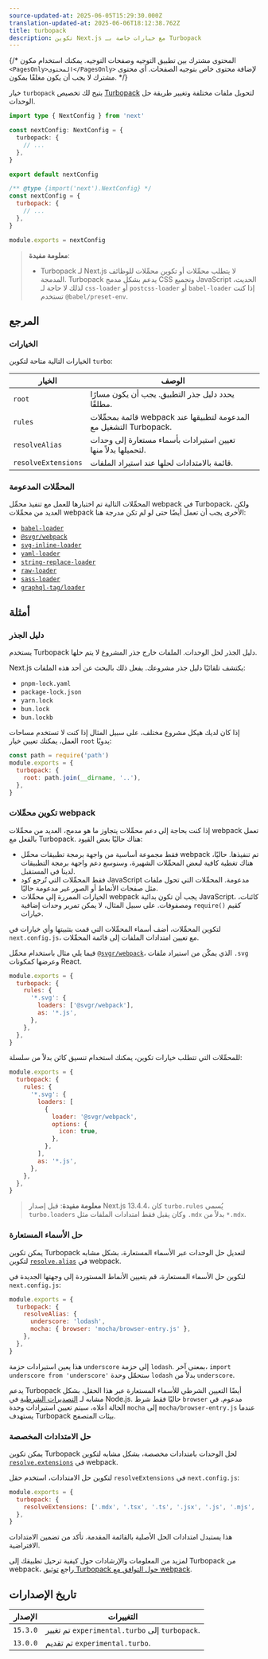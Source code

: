 ```yaml
---
source-updated-at: 2025-06-05T15:29:30.000Z
translation-updated-at: 2025-06-06T18:12:38.762Z
title: turbopack
description: تكوين Next.js مع خيارات خاصة بـ Turbopack
---
```


{/* المحتوى مشترك بين تطبيق التوجيه وصفحات التوجيه. يمكنك استخدام مكون `<PagesOnly>المحتوى</PagesOnly>` لإضافة محتوى خاص بتوجيه الصفحات. أي محتوى مشترك لا يجب أن يكون مغلفًا بمكون. */}

خيار `turbopack` يتيح لك تخصيص [Turbopack](/docs/app/api-reference/turbopack) لتحويل ملفات مختلفة وتغيير طريقة حل الوحدات.

```ts filename="next.config.ts" switcher
import type { NextConfig } from 'next'

const nextConfig: NextConfig = {
  turbopack: {
    // ...
  },
}

export default nextConfig
```

```js filename="next.config.js" switcher
/** @type {import('next').NextConfig} */
const nextConfig = {
  turbopack: {
    // ...
  },
}

module.exports = nextConfig
```

> **معلومة مفيدة**:
>
> - Turbopack لـ Next.js لا يتطلب محمِّلات أو تكوين محمِّلات للوظائف المدمجة. Turbopack يدعم بشكل مدمج CSS وتجميع JavaScript الحديث، لذلك لا حاجة لـ `css-loader` أو `postcss-loader` أو `babel-loader` إذا كنت تستخدم `@babel/preset-env`.

## المرجع

### الخيارات

الخيارات التالية متاحة لتكوين `turbo`:

| الخيار              | الوصف                                                                 |
| ------------------- | --------------------------------------------------------------------- |
| `root`              | يحدد دليل جذر التطبيق. يجب أن يكون مسارًا مطلقًا.                     |
| `rules`             | قائمة بمحمِّلات webpack المدعومة لتطبيقها عند التشغيل مع Turbopack.    |
| `resolveAlias`      | تعيين استيرادات بأسماء مستعارة إلى وحدات لتحميلها بدلاً منها.          |
| `resolveExtensions` | قائمة بالامتدادات لحلها عند استيراد الملفات.                           |

### المحمِّلات المدعومة

المحمِّلات التالية تم اختبارها للعمل مع تنفيذ محمِّل webpack في Turbopack، ولكن العديد من محمِّلات webpack الأخرى يجب أن تعمل أيضًا حتى لو لم تكن مدرجة هنا:

- [`babel-loader`](https://www.npmjs.com/package/babel-loader)
- [`@svgr/webpack`](https://www.npmjs.com/package/@svgr/webpack)
- [`svg-inline-loader`](https://www.npmjs.com/package/svg-inline-loader)
- [`yaml-loader`](https://www.npmjs.com/package/yaml-loader)
- [`string-replace-loader`](https://www.npmjs.com/package/string-replace-loader)
- [`raw-loader`](https://www.npmjs.com/package/raw-loader)
- [`sass-loader`](https://www.npmjs.com/package/sass-loader)
- [`graphql-tag/loader`](https://www.npmjs.com/package/graphql-tag)

## أمثلة

### دليل الجذر

يستخدم Turbopack دليل الجذر لحل الوحدات. الملفات خارج جذر المشروع لا يتم حلها.

Next.js يكتشف تلقائيًا دليل جذر مشروعك. يفعل ذلك بالبحث عن أحد هذه الملفات:

- `pnpm-lock.yaml`
- `package-lock.json`
- `yarn.lock`
- `bun.lock`
- `bun.lockb`

إذا كان لديك هيكل مشروع مختلف، على سبيل المثال إذا كنت لا تستخدم مساحات العمل، يمكنك تعيين خيار `root` يدويًا:

```js filename="next.config.js"
const path = require('path')
module.exports = {
  turbopack: {
    root: path.join(__dirname, '..'),
  },
}
```

### تكوين محمِّلات webpack

إذا كنت بحاجة إلى دعم محمِّلات يتجاوز ما هو مدمج، العديد من محمِّلات webpack تعمل بالفعل مع Turbopack. هناك حاليًا بعض القيود:

- فقط مجموعة أساسية من واجهة برمجة تطبيقات محمِّل webpack تم تنفيذها. حاليًا، هناك تغطية كافية لبعض المحمِّلات الشهيرة، وسنوسع دعم واجهة برمجة التطبيقات لدينا في المستقبل.
- فقط المحمِّلات التي تُرجع كود JavaScript مدعومة. المحمِّلات التي تحول ملفات مثل صفحات الأنماط أو الصور غير مدعومة حاليًا.
- الخيارات الممررة إلى محمِّلات webpack يجب أن تكون بدائية JavaScript، كائنات، ومصفوفات. على سبيل المثال، لا يمكن تمرير وحدات إضافية `require()` كقيم خيارات.

لتكوين المحمِّلات، أضف أسماء المحمِّلات التي قمت بتثبيتها وأي خيارات في `next.config.js`، مع تعيين امتدادات الملفات إلى قائمة المحمِّلات.

فيما يلي مثال باستخدام محمِّل [`@svgr/webpack`](https://www.npmjs.com/package/@svgr/webpack)، الذي يمكّن من استيراد ملفات `.svg` وعرضها كمكونات React.

```js filename="next.config.js"
module.exports = {
  turbopack: {
    rules: {
      '*.svg': {
        loaders: ['@svgr/webpack'],
        as: '*.js',
      },
    },
  },
}
```

للمحمِّلات التي تتطلب خيارات تكوين، يمكنك استخدام تنسيق كائن بدلاً من سلسلة:

```js filename="next.config.js"
module.exports = {
  turbopack: {
    rules: {
      '*.svg': {
        loaders: [
          {
            loader: '@svgr/webpack',
            options: {
              icon: true,
            },
          },
        ],
        as: '*.js',
      },
    },
  },
}
```

> **معلومة مفيدة**: قبل إصدار Next.js 13.4.4، كان `turbo.rules` يُسمى `turbo.loaders` وكان يقبل فقط امتدادات الملفات مثل `.mdx` بدلاً من `*.mdx`.

### حل الأسماء المستعارة

يمكن تكوين Turbopack لتعديل حل الوحدات عبر الأسماء المستعارة، بشكل مشابه لتكوين [`resolve.alias`](https://webpack.js.org/configuration/resolve/#resolvealias) في webpack.

لتكوين حل الأسماء المستعارة، قم بتعيين الأنماط المستوردة إلى وجهتها الجديدة في `next.config.js`:

```js filename="next.config.js"
module.exports = {
  turbopack: {
    resolveAlias: {
      underscore: 'lodash',
      mocha: { browser: 'mocha/browser-entry.js' },
    },
  },
}
```

هذا يعين استيرادات حزمة `underscore` إلى حزمة `lodash`. بمعنى آخر، `import underscore from 'underscore'` ستحمّل وحدة `lodash` بدلاً من `underscore`.

يدعم Turbopack أيضًا التعيين الشرطي للأسماء المستعارة عبر هذا الحقل، بشكل مشابه لـ [التصديرات الشرطية](https://nodejs.org/docs/latest-v18.x/api/packages.html#conditional-exports) في Node.js. حاليًا فقط شرط `browser` مدعوم. في الحالة أعلاه، سيتم تعيين استيرادات وحدة `mocha` إلى `mocha/browser-entry.js` عندما يستهدف Turbopack بيئات المتصفح.

### حل الامتدادات المخصصة

يمكن تكوين Turbopack لحل الوحدات بامتدادات مخصصة، بشكل مشابه لتكوين [`resolve.extensions`](https://webpack.js.org/configuration/resolve/#resolveextensions) في webpack.

لتكوين حل الامتدادات، استخدم حقل `resolveExtensions` في `next.config.js`:

```js filename="next.config.js"
module.exports = {
  turbopack: {
    resolveExtensions: ['.mdx', '.tsx', '.ts', '.jsx', '.js', '.mjs', '.json'],
  },
}
```

هذا يستبدل امتدادات الحل الأصلية بالقائمة المقدمة. تأكد من تضمين الامتدادات الافتراضية.

لمزيد من المعلومات والإرشادات حول كيفية ترحيل تطبيقك إلى Turbopack من webpack، راجع [توثيق Turbopack حول التوافق مع webpack](https://turbo.build/pack/docs/migrating-from-webpack).

## تاريخ الإصدارات

| الإصدار  | التغييرات                                         |
| -------- | ----------------------------------------------- |
| `15.3.0` | تم تغيير `experimental.turbo` إلى `turbopack`.   |
| `13.0.0` | تم تقديم `experimental.turbo`.                   |